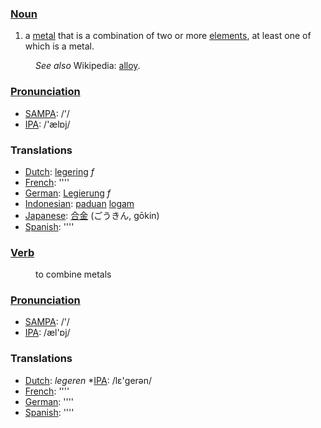 ===[[Noun]]===
#a [[metal]] that is a combination of two or more [[element]]s, at least one of which is a metal. 
:''See also'' Wikipedia: [[w:alloy|alloy]].

===[[Pronunciation]]===
*[[w:SAMPA|SAMPA]]: /'/
*[[w:IPA|IPA]]: /'ælɒj/

===Translations===
*[[Dutch]]: [[legering]] ''f''
*[[French]]: [[]] ''''
*[[German]]: [[Legierung]] ''f''
*[[Indonesian]]: [[padu|paduan]] [[logam]]
*[[Japanese]]: [[合金]] (ごうきん, gōkin)
*[[Spanish]]: [[]] ''''

===[[Verb]]===
:to combine metals

===[[Pronunciation]]===
*[[w:SAMPA|SAMPA]]: /'/
*[[w:IPA|IPA]]: /æl'ɒj/

===Translations===
*[[Dutch]]: [[]] ''legeren'' *[[w:IPA|IPA]]: /lε'gerən/
*[[French]]: [[]] ''''
*[[German]]: [[]] ''''
*[[Spanish]]: [[]] ''''